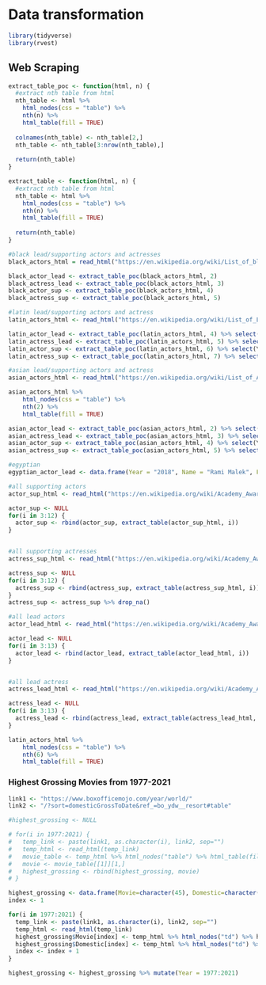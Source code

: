# Data transformation

```r
library(tidyverse)
library(rvest)
```

## Web Scraping

```r
extract_table_poc <- function(html, n) {
  #extract nth table from html
  nth_table <- html %>%
    html_nodes(css = "table") %>% 
    nth(n) %>% 
    html_table(fill = TRUE)
  
  colnames(nth_table) <- nth_table[2,]
  nth_table <- nth_table[3:nrow(nth_table),]
  
  return(nth_table)
}

extract_table <- function(html, n) {
  #extract nth table from html
  nth_table <- html %>%
    html_nodes(css = "table") %>% 
    nth(n) %>% 
    html_table(fill = TRUE)
  
  return(nth_table)
}
```


```r
#black lead/supporting actors and actresses
black_actors_html = read_html("https://en.wikipedia.org/wiki/List_of_black_Academy_Award_winners_and_nominees")

black_actor_lead <- extract_table_poc(black_actors_html, 2)
black_actress_lead <- extract_table_poc(black_actors_html, 3)
black_actor_sup <- extract_table_poc(black_actors_html, 4)
black_actress_sup <- extract_table_poc(black_actors_html, 5)
```

```r
#latin lead/supporting actors and actress
latin_actors_html <- read_html("https://en.wikipedia.org/wiki/List_of_Latin_American_Academy_Award_winners_and_nominees")

latin_actor_lead <- extract_table_poc(latin_actors_html, 4) %>% select(Year, Nominee, Film, Result)
latin_actress_lead <- extract_table_poc(latin_actors_html, 5) %>% select(Year, Nominee, Film, Result)
latin_actor_sup <- extract_table_poc(latin_actors_html, 6) %>% select(Year, Nominee, Film, Result)
latin_actress_sup <- extract_table_poc(latin_actors_html, 7) %>% select(Year, Nominee, Film, Result)
```

```r
#asian lead/supporting actors and actress
asian_actors_html <- read_html("https://en.wikipedia.org/wiki/List_of_Asian_Academy_Award_winners_and_nominees")

asian_actors_html %>%
    html_nodes(css = "table") %>% 
    nth(2) %>% 
    html_table(fill = TRUE)

asian_actor_lead <- extract_table_poc(asian_actors_html, 2) %>% select(Year, Name, Film, Status)
asian_actress_lead <- extract_table_poc(asian_actors_html, 3) %>% select(Year, Name, Film, Status)
asian_actor_sup <- extract_table_poc(asian_actors_html, 4) %>% select(Year, Name, Film, Status)
asian_actress_sup <- extract_table_poc(asian_actors_html, 5) %>% select(Year, Name, Film, Status)

#egyptian
egyptian_actor_lead <- data.frame(Year = "2018", Name = "Rami Malek", Film = "Bohemian Rhapsody", Status = "Won")
```


```r
#all supporting actors
actor_sup_html <- read_html("https://en.wikipedia.org/wiki/Academy_Award_for_Best_Supporting_Actor")

actor_sup <- NULL
for(i in 3:12) {
  actor_sup <- rbind(actor_sup, extract_table(actor_sup_html, i))
}


#all supporting actresses
actress_sup_html <- read_html("https://en.wikipedia.org/wiki/Academy_Award_for_Best_Supporting_Actress")

actress_sup <- NULL
for(i in 3:12) {
  actress_sup <- rbind(actress_sup, extract_table(actress_sup_html, i))
}
actress_sup <- actress_sup %>% drop_na()
```


```r
#all lead actors
actor_lead_html <- read_html("https://en.wikipedia.org/wiki/Academy_Award_for_Best_Actor")

actor_lead <- NULL
for(i in 3:13) {
  actor_lead <- rbind(actor_lead, extract_table(actor_lead_html, i))
}


#all lead actress
actress_lead_html <- read_html("https://en.wikipedia.org/wiki/Academy_Award_for_Best_Actress")

actress_lead <- NULL
for(i in 3:13) {
  actress_lead <- rbind(actress_lead, extract_table(actress_lead_html, i))
}
```


```r
latin_actors_html %>%
    html_nodes(css = "table") %>% 
    nth(6) %>% 
    html_table(fill = TRUE)
```



###  Highest Grossing Movies from 1977-2021

```r
link1 <- "https://www.boxofficemojo.com/year/world/"
link2 <- "/?sort=domesticGrossToDate&ref_=bo_ydw__resort#table"

#highest_grossing <- NULL

# for(i in 1977:2021) {
#   temp_link <- paste(link1, as.character(i), link2, sep="")
#   temp_html <- read_html(temp_link)
#   movie_table <- temp_html %>% html_nodes("table") %>% html_table(fill = T)
#   movie <- movie_table[[1]][1,]
#   highest_grossing <- rbind(highest_grossing, movie) 
# }

highest_grossing <- data.frame(Movie=character(45), Domestic=character(45))
index <- 1

for(i in 1977:2021) {
  temp_link <- paste(link1, as.character(i), link2, sep="")
  temp_html <- read_html(temp_link)
  highest_grossing$Movie[index] <- temp_html %>% html_nodes("td") %>% html_text %>% nth(2)
  highest_grossing$Domestic[index] <- temp_html %>% html_nodes("td") %>% html_text %>% nth(4)
  index <- index + 1
}

highest_grossing <- highest_grossing %>% mutate(Year = 1977:2021)
```



